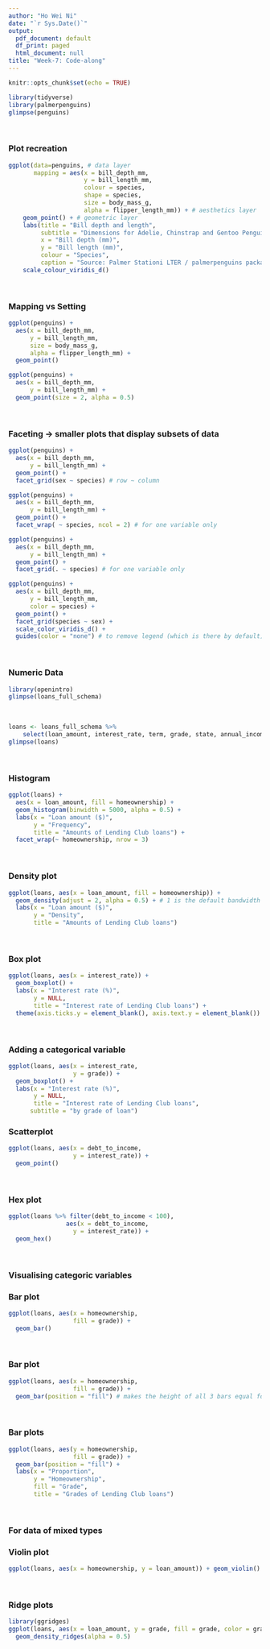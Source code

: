 ```yaml
---
author: "Ho Wei Ni"
date: "`r Sys.Date()`"
output:
  pdf_document: default
  df_print: paged
  html_document: null
title: "Week-7: Code-along"
---
```


```r
knitr::opts_chunk$set(echo = TRUE)
```



```r
library(tidyverse)
library(palmerpenguins)
glimpse(penguins)
```
<br>

### Plot recreation 

```r
ggplot(data=penguins, # data layer
       mapping = aes(x = bill_depth_mm,
                     y = bill_length_mm,
                     colour = species,
                     shape = species,
                     size = body_mass_g,
                     alpha = flipper_length_mm)) + # aesthetics layer
    geom_point() + # geometric layer
    labs(title = "Bill depth and length",
         subtitle = "Dimensions for Adelie, Chinstrap and Gentoo Penguins",
         x = "Bill depth (mm)",
         y = "Bill length (mm)", 
         colour = "Species",
         caption = "Source: Palmer Stationi LTER / palmerpenguins package") +
    scale_colour_viridis_d()
```
<br>

### Mapping vs Setting
```r
ggplot(penguins) + 
  aes(x = bill_depth_mm,
      y = bill_length_mm,
      size = body_mass_g,
      alpha = flipper_length_mm) + 
  geom_point()
```
```r
ggplot(penguins) + 
  aes(x = bill_depth_mm,
      y = bill_length_mm) + 
  geom_point(size = 2, alpha = 0.5)
```
<br>

### Faceting -> smaller plots that display subsets of data

```r
ggplot(penguins) + 
  aes(x = bill_depth_mm,
      y = bill_length_mm) + 
  geom_point() + 
  facet_grid(sex ~ species) # row ~ column 
```
```r
ggplot(penguins) + 
  aes(x = bill_depth_mm,
      y = bill_length_mm) + 
  geom_point() + 
  facet_wrap( ~ species, ncol = 2) # for one variable only
```

```r
ggplot(penguins) + 
  aes(x = bill_depth_mm,
      y = bill_length_mm) + 
  geom_point() + 
  facet_grid(. ~ species) # for one variable only
```

```r
ggplot(penguins) + 
  aes(x = bill_depth_mm,
      y = bill_length_mm,
      color = species) + 
  geom_point() + 
  facet_grid(species ~ sex) + 
  scale_color_viridis_d() +
  guides(color = "none") # to remove legend (which is there by default)
```
<br>

### Numeric Data

```r
library(openintro)
glimpse(loans_full_schema)
```
<br>

```r
loans <- loans_full_schema %>%
    select(loan_amount, interest_rate, term, grade, state, annual_income, homeownership, debt_to_income)
glimpse(loans)
```
<br>

### Histogram

```r
ggplot(loans) + 
  aes(x = loan_amount, fill = homeownership) + 
  geom_histogram(binwidth = 5000, alpha = 0.5) + 
  labs(x = "Loan amount ($)",
       y = "Frequency",
       title = "Amounts of Lending Club loans") + 
  facet_wrap(~ homeownership, nrow = 3)
```
<br>

### Density plot
```r
ggplot(loans, aes(x = loan_amount, fill = homeownership)) + 
  geom_density(adjust = 2, alpha = 0.5) + # 1 is the default bandwidth 
  labs(x = "Loan amount ($)",
       y = "Density",
       title = "Amounts of Lending Club loans")
```
<br>

### Box plot

```r
ggplot(loans, aes(x = interest_rate)) + 
  geom_boxplot() + 
  labs(x = "Interest rate (%)",
       y = NULL,
       title = "Interest rate of Lending Club loans") + 
  theme(axis.ticks.y = element_blank(), axis.text.y = element_blank())
```
<br>

### Adding a categorical variable
```r
ggplot(loans, aes(x = interest_rate,
                  y = grade)) + 
  geom_boxplot() + 
  labs(x = "Interest rate (%)",
       y = NULL,
       title = "Interest rate of Lending Club loans",
      subtitle = "by grade of loan")
```


### Scatterplot
```r
ggplot(loans, aes(x = debt_to_income,
                  y = interest_rate)) + 
  geom_point()
```
<br>


### Hex plot
```r
ggplot(loans %>% filter(debt_to_income < 100),
                aes(x = debt_to_income,
                  y = interest_rate)) + 
  geom_hex()
```
<br>

### Visualising categoric variables 
### Bar plot
```r
ggplot(loans, aes(x = homeownership,
                  fill = grade)) + 
  geom_bar()
```

<br> 

### Bar plot
```r
ggplot(loans, aes(x = homeownership,
                  fill = grade)) + 
  geom_bar(position = "fill") # makes the height of all 3 bars equal for comparison 
```

<br> 

### Bar plots 
```r
ggplot(loans, aes(y = homeownership,
                  fill = grade)) + 
  geom_bar(position = "fill") + 
  labs(x = "Proportion", 
       y = "Homeownership",
       fill = "Grade",
       title = "Grades of Lending Club loans")
```

<br> 

### For data of mixed types
### Violin plot
```r
ggplot(loans, aes(x = homeownership, y = loan_amount)) + geom_violin()
```

<br> 

### Ridge plots
```r
library(ggridges)
ggplot(loans, aes(x = loan_amount, y = grade, fill = grade, color = grade)) + 
  geom_density_ridges(alpha = 0.5)
```

<br> 
